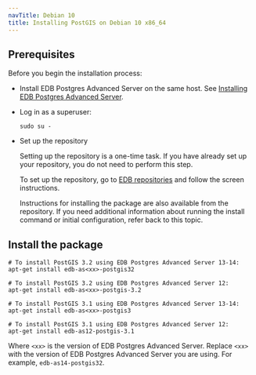 ```yaml
---
navTitle: Debian 10
title: Installing PostGIS on Debian 10 x86_64
---
```


## Prerequisites

Before you begin the installation process:

- Install EDB Postgres Advanced Server on the same host. See [Installing EDB Postgres Advanced Server](/epas/latest/epas_inst_linux).

- Log in as a superuser:

  ```shell
  sudo su -
  ```

- Set up the repository

  Setting up the repository is a one-time task. If you have already set up your repository, you do not need to perform this step.

  To set up the repository, go to [EDB repositories](https://www.enterprisedb.com/repos-downloads) and follow the screen instructions.

  Instructions for installing the package are also available from the repository. If you need additional information about running the install command or initial configuration, refer back to this topic.

## Install the package

```shell
# To install PostGIS 3.2 using EDB Postgres Advanced Server 13-14:
apt-get install edb-as<xx>-postgis32

# To install PostGIS 3.2 using EDB Postgres Advanced Server 12:
apt-get install edb-as<xx>-postgis-3.2

# To install PostGIS 3.1 using EDB Postgres Advanced Server 13-14:
apt-get install edb-as<xx>-postgis3

# To install PostGIS 3.1 using EDB Postgres Advanced Server 12:
apt-get install edb-as12-postgis-3.1
```

Where `<xx>` is the version of EDB Postgres Advanced Server. Replace `<xx>` with the version of EDB Postgres Advanced Server you are using. For example, `edb-as14-postgis32`.
